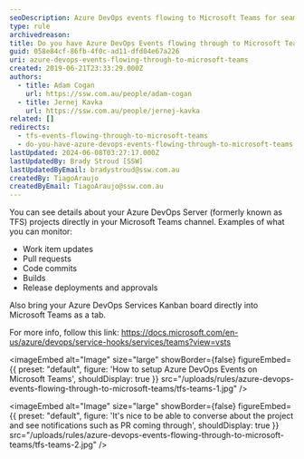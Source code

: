 ```yaml
---
seoDescription: Azure DevOps events flowing to Microsoft Teams for seamless project monitoring and collaboration.
type: rule
archivedreason:
title: Do you have Azure DevOps Events flowing through to Microsoft Teams?
guid: 058e84cf-86fb-4f0c-ad11-dfd04e67a226
uri: azure-devops-events-flowing-through-to-microsoft-teams
created: 2019-06-21T23:33:29.000Z
authors:
  - title: Adam Cogan
    url: https://ssw.com.au/people/adam-cogan
  - title: Jernej Kavka
    url: https://ssw.com.au/people/jernej-kavka
related: []
redirects:
  - tfs-events-flowing-through-to-microsoft-teams
  - do-you-have-azure-devops-events-flowing-through-to-microsoft-teams
lastUpdated: 2024-06-08T03:27:17.000Z
lastUpdatedBy: Brady Stroud [SSW]
lastUpdatedByEmail: bradystroud@ssw.com.au
createdBy: TiagoAraujo
createdByEmail: TiagoAraujo@ssw.com.au
---
```


You can see details about your Azure DevOps Server (formerly known as TFS) projects directly in your Microsoft Teams channel. Examples of what you can monitor:

* Work item updates
* Pull requests
* Code commits
* Builds
* Release deployments and approvals

Also bring your Azure DevOps Services Kanban board directly into Microsoft Teams as a tab.

For more info, follow this link: <https://docs.microsoft.com/en-us/azure/devops/service-hooks/services/teams?view=vsts>

<imageEmbed
  alt="Image"
  size="large"
  showBorder={false}
  figureEmbed={{
    preset: "default",
    figure: 'How to setup Azure DevOps Events on Microsoft Teams',
    shouldDisplay: true
  }}
  src="/uploads/rules/azure-devops-events-flowing-through-to-microsoft-teams/tfs-teams-1.jpg"
/>


<imageEmbed
  alt="Image"
  size="large"
  showBorder={false}
  figureEmbed={{
    preset: "default",
    figure: 'It\'s nice to be able to converse about the project and see notifications such as PR coming through',
    shouldDisplay: true
  }}
  src="/uploads/rules/azure-devops-events-flowing-through-to-microsoft-teams/tfs-teams-2.jpg"
/>
